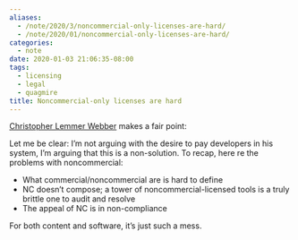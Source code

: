 ```yaml
---
aliases:
  - /note/2020/3/noncommercial-only-licenses-are-hard/
  - /note/2020/01/noncommercial-only-licenses-are-hard/
categories:
  - note
date: 2020-01-03 21:06:35-08:00
tags:
  - licensing
  - legal
  - quagmire
title: Noncommercial-only licenses are hard
---
```


[Christopher Lemmer Webber]: https://dustycloud.org

[Christopher Lemmer Webber][] makes a fair point:

<Quote
  title="Noncommercial Doesn't Compose (and it never will)"
  href="https://dustycloud.org/blog/noncommercial-doesnt-compose">

Let me be clear: I’m not arguing with the desire to pay developers in his
system, I’m arguing that this is a non-solution. To recap, here re the problems
with noncommercial:

- What commercial/noncommercial are is hard to define
- NC doesn’t compose; a tower of noncommercial-licensed tools is a truly brittle one to audit and resolve
- The appeal of NC is in non-compliance

</Quote>

For both content and software, it’s just such a mess.
